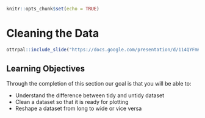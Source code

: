 

```r
knitr::opts_chunk$set(echo = TRUE)
```

# **Cleaning the Data**

```r
ottrpal::include_slide("https://docs.google.com/presentation/d/114QYFmKuJ2M5E3tlBw8Gwu2xI09tb8gnrKrNkMY9CG4/edit#slide=id.g145cde68be4_0_70")
```

## Learning Objectives

Through the completion of this section our goal is that you will be able to:

- Understand the difference between tidy and untidy dataset
- Clean a dataset so that it is ready for plotting
- Reshape a dataset from long to wide or vice versa
